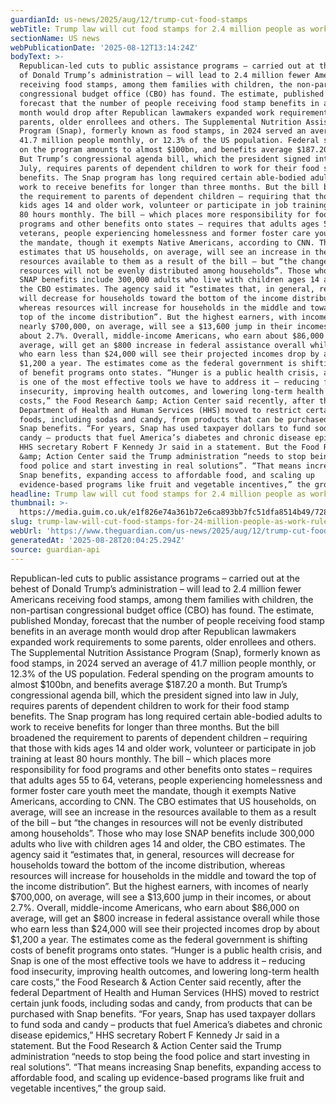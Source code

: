 ```yaml
---
guardianId: us-news/2025/aug/12/trump-cut-food-stamps
webTitle: Trump law will cut food stamps for 2.4 million people as work rules widen
sectionName: US news
webPublicationDate: '2025-08-12T13:14:24Z'
bodyText: >-
  Republican-led cuts to public assistance programs – carried out at the behest
  of Donald Trump’s administration – will lead to 2.4 million fewer Americans
  receiving food stamps, among them families with children, the non-partisan
  congressional budget office (CBO) has found. The estimate, published Monday,
  forecast that the number of people receiving food stamp benefits in an average
  month would drop after Republican lawmakers expanded work requirements to some
  parents, older enrollees and others. The Supplemental Nutrition Assistance
  Program (Snap), formerly known as food stamps, in 2024 served an average of
  41.7 million people monthly, or 12.3% of the US population. Federal spending
  on the program amounts to almost $100bn, and benefits average $187.20 a month.
  But Trump’s congressional agenda bill, which the president signed into law in
  July, requires parents of dependent children to work for their food stamp
  benefits. The Snap program has long required certain able-bodied adults to
  work to receive benefits for longer than three months. But the bill broadened
  the requirement to parents of dependent children – requiring that those with
  kids ages 14 and older work, volunteer or participate in job training at least
  80 hours monthly. The bill – which places more responsibility for food
  programs and other benefits onto states – requires that adults ages 55 to 64,
  veterans, people experiencing homelessness and former foster care youth meet
  the mandate, though it exempts Native Americans, according to CNN. The CBO
  estimates that US households, on average, will see an increase in the
  resources available to them as a result of the bill – but “the changes in
  resources will not be evenly distributed among households”. Those who may lose
  SNAP benefits include 300,000 adults who live with children ages 14 and older,
  the CBO estimates. The agency said it “estimates that, in general, resources
  will decrease for households toward the bottom of the income distribution,
  whereas resources will increase for households in the middle and toward the
  top of the income distribution”. But the highest earners, with incomes of
  nearly $700,000, on average, will see a $13,600 jump in their incomes, or
  about 2.7%. Overall, middle-income Americans, who earn about $86,000 on
  average, will get an $800 increase in federal assistance overall while those
  who earn less than $24,000 will see their projected incomes drop by about
  $1,200 a year. The estimates come as the federal government is shifting costs
  of benefit programs onto states. “Hunger is a public health crisis, and Snap
  is one of the most effective tools we have to address it – reducing food
  insecurity, improving health outcomes, and lowering long-term health care
  costs,” the Food Research &amp; Action Center said recently, after the federal
  Department of Health and Human Services (HHS) moved to restrict certain junk
  foods, including sodas and candy, from products that can be purchased with
  Snap benefits. “For years, Snap has used taxpayer dollars to fund soda and
  candy – products that fuel America’s diabetes and chronic disease epidemics,”
  HHS secretary Robert F Kennedy Jr said in a statement. But the Food Research
  &amp; Action Center said the Trump administration “needs to stop being the
  food police and start investing in real solutions”. “That means increasing
  Snap benefits, expanding access to affordable food, and scaling up
  evidence-based programs like fruit and vegetable incentives,” the group said.
headline: Trump law will cut food stamps for 2.4 million people as work rules widen
thumbnail: >-
  https://media.guim.co.uk/e1f826e74a361b72e6ca893bb7fc51dfa8514b49/728_0_5001_4000/500.jpg
slug: trump-law-will-cut-food-stamps-for-24-million-people-as-work-rules-widen
webUrl: 'https://www.theguardian.com/us-news/2025/aug/12/trump-cut-food-stamps'
generatedAt: '2025-08-28T20:04:25.294Z'
source: guardian-api
---
```

Republican-led cuts to public assistance programs – carried out at the behest of Donald Trump’s administration – will lead to 2.4 million fewer Americans receiving food stamps, among them families with children, the non-partisan congressional budget office (CBO) has found. The estimate, published Monday, forecast that the number of people receiving food stamp benefits in an average month would drop after Republican lawmakers expanded work requirements to some parents, older enrollees and others. The Supplemental Nutrition Assistance Program (Snap), formerly known as food stamps, in 2024 served an average of 41.7 million people monthly, or 12.3% of the US population. Federal spending on the program amounts to almost $100bn, and benefits average $187.20 a month. But Trump’s congressional agenda bill, which the president signed into law in July, requires parents of dependent children to work for their food stamp benefits. The Snap program has long required certain able-bodied adults to work to receive benefits for longer than three months. But the bill broadened the requirement to parents of dependent children – requiring that those with kids ages 14 and older work, volunteer or participate in job training at least 80 hours monthly. The bill – which places more responsibility for food programs and other benefits onto states – requires that adults ages 55 to 64, veterans, people experiencing homelessness and former foster care youth meet the mandate, though it exempts Native Americans, according to CNN. The CBO estimates that US households, on average, will see an increase in the resources available to them as a result of the bill – but “the changes in resources will not be evenly distributed among households”. Those who may lose SNAP benefits include 300,000 adults who live with children ages 14 and older, the CBO estimates. The agency said it “estimates that, in general, resources will decrease for households toward the bottom of the income distribution, whereas resources will increase for households in the middle and toward the top of the income distribution”. But the highest earners, with incomes of nearly $700,000, on average, will see a $13,600 jump in their incomes, or about 2.7%. Overall, middle-income Americans, who earn about $86,000 on average, will get an $800 increase in federal assistance overall while those who earn less than $24,000 will see their projected incomes drop by about $1,200 a year. The estimates come as the federal government is shifting costs of benefit programs onto states. “Hunger is a public health crisis, and Snap is one of the most effective tools we have to address it – reducing food insecurity, improving health outcomes, and lowering long-term health care costs,” the Food Research &amp; Action Center said recently, after the federal Department of Health and Human Services (HHS) moved to restrict certain junk foods, including sodas and candy, from products that can be purchased with Snap benefits. “For years, Snap has used taxpayer dollars to fund soda and candy – products that fuel America’s diabetes and chronic disease epidemics,” HHS secretary Robert F Kennedy Jr said in a statement. But the Food Research &amp; Action Center said the Trump administration “needs to stop being the food police and start investing in real solutions”. “That means increasing Snap benefits, expanding access to affordable food, and scaling up evidence-based programs like fruit and vegetable incentives,” the group said.
